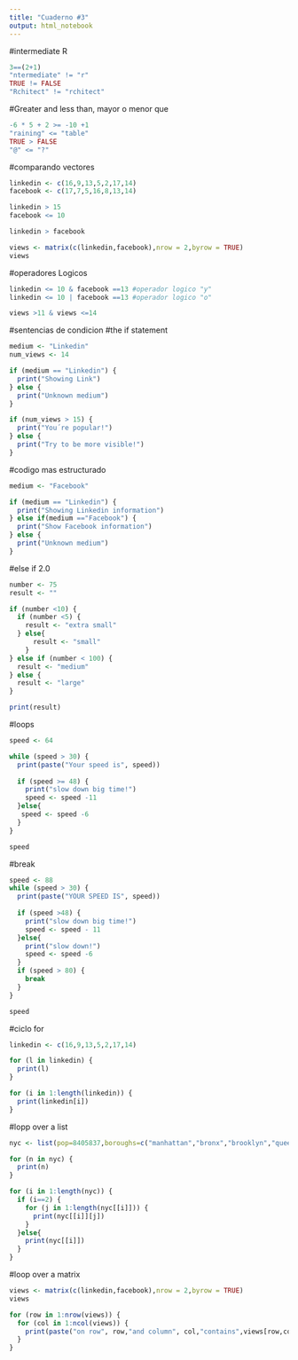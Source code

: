 ```yaml
---
title: "Cuaderno #3"
output: html_notebook
---
```


#intermediate R
```r
3==(2+1)
"ntermediate" != "r"
TRUE != FALSE
"Rchitect" != "rchitect"
```
#Greater and less than, mayor o menor que

```r
-6 * 5 + 2 >= -10 +1
"raining" <= "table"
TRUE > FALSE
"@" <= "?"
```
#comparando vectores
```r
linkedin <- c(16,9,13,5,2,17,14)
facebook <- c(17,7,5,16,8,13,14)

linkedin > 15
facebook <= 10

linkedin > facebook

views <- matrix(c(linkedin,facebook),nrow = 2,byrow = TRUE)
views

```

#operadores Logicos
```r
linkedin <= 10 & facebook ==13 #operador logico "y"
linkedin <= 10 | facebook ==13 #operador logico "o"

views >11 & views <=14

```

#sentencias de condicion 
#the if statement
```r
medium <- "Linkedin"
num_views <- 14

if (medium == "Linkedin") {
  print("Showing Link")
} else {
  print("Unknown medium")
}

if (num_views > 15) {
  print("You´re popular!")
} else {
  print("Try to be more visible!")
}
```

#codigo mas estructurado
```r
medium <- "Facebook"

if (medium == "Linkedin") {
  print("Showing Linkedin information")
} else if(medium =="Facebook") {
  print("Show Facebook information")
} else {
  print("Unknown medium")
}

```
#else if 2.0
```r

number <- 75
result <- ""

if (number <10) {
  if (number <5) {
    result <- "extra small"
  } else{
      result <- "small"
    }
} else if (number < 100) {
  result <- "medium"
} else {
  result <- "large"
}

print(result)
```
#loops
```r
speed <- 64

while (speed > 30) {
  print(paste("Your speed is", speed))
  
  if (speed >= 48) {
    print("slow down big time!")
    speed <- speed -11
  }else{
   speed <- speed -6 
  }
}

speed
```
#break
```r
speed <- 88
while (speed > 30) {
  print(paste("YOUR SPEED IS", speed))
  
  if (speed >48) {
    print("slow down big time!")
    speed <- speed - 11
  }else{
    print("slow down!")
    speed <- speed -6
  }
  if (speed > 80) {
    break
  }
}

speed
```
#ciclo for
```r
linkedin <- c(16,9,13,5,2,17,14)

for (l in linkedin) {
  print(l)
}

for (i in 1:length(linkedin)) {
  print(linkedin[i])
}
```
#lopp over a list
```r
nyc <- list(pop=8405837,boroughs=c("manhattan","bronx","brooklyn","queens","staten island"),capital=FALSE)

for (n in nyc) {
  print(n)
}

for (i in 1:length(nyc)) {
  if (i==2) {
    for (j in 1:length(nyc[[i]])) {
      print(nyc[[i]][j])
    }
  }else{
    print(nyc[[i]])
  }
}
```
#loop over a matrix
```r
views <- matrix(c(linkedin,facebook),nrow = 2,byrow = TRUE)
views

for (row in 1:nrow(views)) {
  for (col in 1:ncol(views)) {
    print(paste("on row", row,"and column", col,"contains",views[row,col]))
  }
}
```





